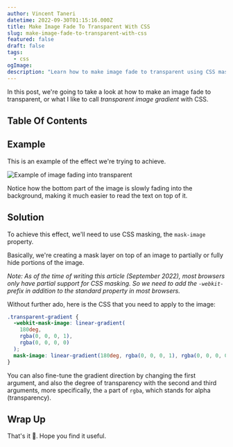 ```yaml
---
author: Vincent Taneri
datetime: 2022-09-30T01:15:16.000Z
title: Make Image Fade To Transparent With CSS
slug: make-image-fade-to-transparent-with-css
featured: false
draft: false
tags:
  - css
ogImage:
description: "Learn how to make image fade to transparent using CSS masking."
---
```



In this post, we're going to take a look at how to make an image fade to transparent, or what I like to call _transparent image gradient_ with CSS.

## Table Of Contents

## Example

This is an example of the effect we're trying to achieve.

<img src={sample} alt="Example of image fading into transparent" />

Notice how the bottom part of the image is slowly fading into the background, making it much easier to read the text on top of it.

## Solution

To achieve this effect, we'll need to use CSS masking, the `mask-image` property.

Basically, we're creating a mask layer on top of an image to partially or fully hide portions of the image.

_Note: As of the time of writing this article (September 2022), most browsers only have partial support for CSS masking. So we need to add the `-webkit-` prefix in addition to the standard property in most browsers._

Without further ado, here is the CSS that you need to apply to the image:

```css
.transparent-gradient {
  -webkit-mask-image: linear-gradient(
    180deg,
    rgba(0, 0, 0, 1),
    rgba(0, 0, 0, 0)
  );
  mask-image: linear-gradient(180deg, rgba(0, 0, 0, 1), rgba(0, 0, 0, 0));
}
```

You can also fine-tune the gradient direction by changing the first argument, and also the degree of transparency with the second and third arguments, more specifically, the `a` part of `rgba`, which stands for alpha (transparency).

## Wrap Up

That's it 🎉. Hope you find it useful.
